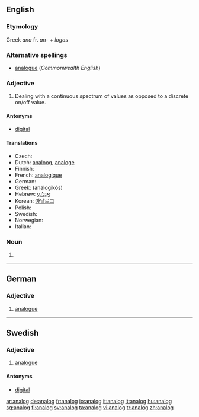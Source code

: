 ==English==

===Etymology===
Greek ''ana'' fr. ''an-'' + ''logos''

===Alternative spellings===
* [[analogue]] (''Commonwealth English'')

===Adjective===
{{infl|en|adjective}}

# {{context|chiefly|US}} Dealing with a continuous spectrum of values as opposed to a discrete on/off value.

====Antonyms====
*[[digital]]

====Translations====
* Czech: {{t-|cs|analogový|m}}
* Dutch: [[analoog]], [[analoge]]
* Finnish: {{t+|fi|analoginen}}
* French: [[analogique]]
* German: {{t+|de|analog}}
* Greek: {{t|el|αναλογικός|m|sc=Grek}} (analogikós)
* Hebrew: [[אָנָלוֹגִי]] {{m}}
* Korean: [[아날로그]]
* Polish: {{t-|pl|analogowy|m}}
* Swedish: {{t+|sv|analog}}
* Norwegian: {{t-|no|analog}}
* Italian: {{t-|it|analogico}}

===Noun===
{{en-noun}}

# {{alternative spelling of|[[analogue]]}}

----

==German==

===Adjective===
{{infl|de|adjective}}

# [[analogue]]

----

==Swedish==

===Adjective===
{{sv-adj-abs}}

# [[analogue]]

====Antonyms====
* [[digital]]

[[ar:analog]]
[[de:analog]]
[[fr:analog]]
[[io:analog]]
[[it:analog]]
[[lt:analog]]
[[hu:analog]]
[[sq:analog]]
[[fi:analog]]
[[sv:analog]]
[[ta:analog]]
[[vi:analog]]
[[tr:analog]]
[[zh:analog]]